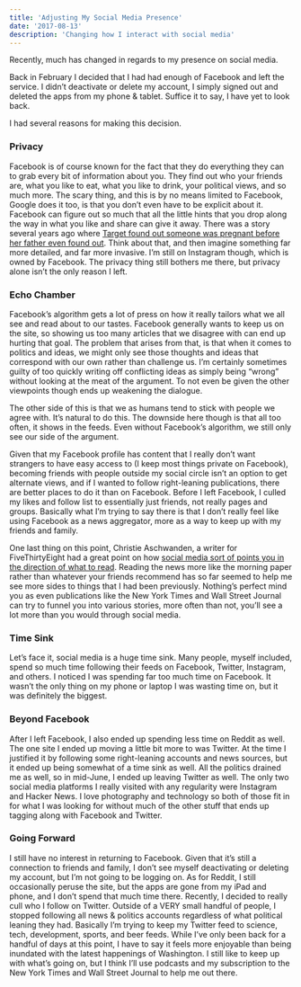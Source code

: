```yaml
---
title: 'Adjusting My Social Media Presence'
date: '2017-08-13'
description: 'Changing how I interact with social media'
---
```


Recently, much has changed in regards to my presence on social media.

Back in February I decided that I had had enough of Facebook and left the service. I didn’t deactivate or delete my account, I simply signed out and deleted the apps from my phone & tablet. Suffice it to say, I have yet to look back.

I had several reasons for making this decision.

<h3>Privacy</h3>

Facebook is of course known for the fact that they do everything they can to grab every bit of information about you. They find out who your friends are, what you like to eat, what you like to drink, your political views, and so much more. The scary thing, and this is by no means limited to Facebook, Google does it too, is that you don’t even have to be explicit about it. Facebook can figure out so much that all the little hints that you drop along the way in what you like and share can give it away. There was a story several years ago where <a href="https://www.forbes.com/sites/kashmirhill/2012/02/16/how-target-figured-out-a-teen-girl-was-pregnant-before-her-father-did/#3078e64b6668" target="_blank" rel="noopener">Target found out someone was pregnant before her father even found out</a>. Think about that, and then imagine something far more detailed, and far more invasive. I’m still on Instagram though, which is owned by Facebook. The privacy thing still bothers me there, but privacy alone isn’t the only reason I left.

<h3>Echo Chamber</h3>

Facebook’s algorithm gets a lot of press on how it really tailors what we all see and read about to our tastes. Facebook generally wants to keep us on the site, so showing us too many articles that we disagree with can end up hurting that goal. The problem that arises from that, is that when it comes to politics and ideas, we might only see those thoughts and ideas that correspond with our own rather than challenge us. I’m certainly sometimes guilty of too quickly writing off conflicting ideas as simply being “wrong” without looking at the meat of the argument. To not even be given the other viewpoints though ends up weakening the dialogue.

The other side of this is that we as humans tend to stick with people we agree with. It’s natural to do this. The downside here though is that all too often, it shows in the feeds. Even without Facebook’s algorithm, we still only see our side of the argument.

Given that my Facebook profile has content that I really don’t want strangers to have easy access to (I keep most things private on Facebook), becoming friends with people outside my social circle isn’t an option to get alternate views, and if I wanted to follow right-leaning publications, there are better places to do it than on Facebook. Before I left Facebook, I culled my likes and follow list to essentially just friends, not really pages and groups. Basically what I’m trying to say there is that I don’t really feel like using Facebook as a news aggregator, more as a way to keep up with my friends and family.

One last thing on this point, Christie Aschwanden, a writer for FiveThirtyEight had a great point on how <a href="https://fivethirtyeight.com/features/leaving-social-media-taught-me-how-broken-the-news-cycle-is/" target="_blank" rel="noopener">social media sort of points you in the direction of what to read</a>. Reading the news more like the morning paper rather than whatever your friends recommend has so far seemed to help me see more sides to things that I had been previously. Nothing’s perfect mind you as even publications like the New York Times and Wall Street Journal can try to funnel you into various stories, more often than not, you’ll see a lot more than you would through social media.

<h3>Time Sink</h3>

Let’s face it, social media is a huge time sink. Many people, myself included, spend so much time following their feeds on Facebook, Twitter, Instagram, and others. I noticed I was spending far too much time on Facebook. It wasn’t the only thing on my phone or laptop I was wasting time on, but it was definitely the biggest.

<h3>Beyond Facebook</h3>

After I left Facebook, I also ended up spending less time on Reddit as well. The one site I ended up moving a little bit more to was Twitter. At the time I justified it by following some right-leaning accounts and news sources, but it ended up being somewhat of a time sink as well. All the politics drained me as well, so in mid-June, I ended up leaving Twitter as well. The only two social media platforms I really visited with any regularity were Instagram and Hacker News. I love photography and technology so both of those fit in for what I was looking for without much of the other stuff that ends up tagging along with Facebook and Twitter.

<h3>Going Forward</h3>

I still have no interest in returning to Facebook. Given that it’s still a connection to friends and family, I don’t see myself deactivating or deleting my account, but I’m not going to be logging on. As for Reddit, I still occasionally peruse the site, but the apps are gone from my iPad and phone, and I don’t spend that much time there. Recently, I decided to really cull who I follow on Twitter. Outside of a VERY small handful of people, I stopped following all news & politics accounts regardless of what political leaning they had. Basically I’m trying to keep my Twitter feed to science, tech, development, sports, and beer feeds. While I’ve only been back for a handful of days at this point, I have to say it feels more enjoyable than being inundated with the latest happenings of Washington. I still like to keep up with what’s going on, but I think I’ll use podcasts and my subscription to the New York Times and Wall Street Journal to help me out there.
